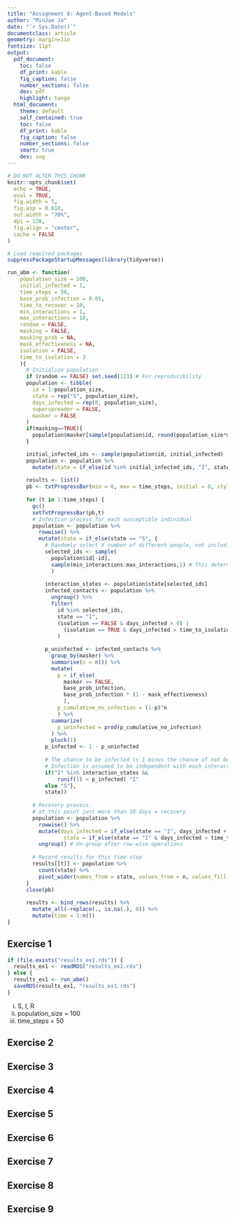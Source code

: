 ```yaml
---
title: "Assignment 8: Agent-Based Models"
author: "MinJae Jo"
date: "`r Sys.Date()`"
documentclass: article
geometry: margin=1in
fontsize: 11pt
output:
  pdf_document:
    toc: false
    df_print: kable
    fig_caption: false
    number_sections: false
    dev: pdf
    highlight: tango
  html_document:
    theme: default
    self_contained: true
    toc: false
    df_print: kable
    fig_caption: false
    number_sections: false
    smart: true
    dev: svg
---
```


```r
# DO NOT ALTER THIS CHUNK
knitr::opts_chunk$set(
  echo = TRUE,
  eval = TRUE,
  fig.width = 5,
  fig.asp = 0.618,
  out.width = "70%",
  dpi = 120,
  fig.align = "center",
  cache = FALSE
)

# Load required packages
suppressPackageStartupMessages(library(tidyverse))

run_abm <- function(
    population_size = 100,
    initial_infected = 1,
    time_steps = 50,
    base_prob_infection = 0.05,
    time_to_recover = 10,
    min_interactions = 1,
    max_interactions = 10,
    random = FALSE,
    masking = FALSE,
    masking_prob = NA,
    mask_effectiveness = NA,
    isolation = FALSE,
    time_to_isolation = 3
    ){
      # Initialize population
      if (random == FALSE) set.seed(123) # For reproducibility
      population <- tibble(
        id = 1:population_size,
        state = rep("S", population_size),
        days_infected = rep(0, population_size),
        superspreader = FALSE,
        masker = FALSE
      )
      if(masking==TRUE){
        population$masker[sample(population$id, round(population_size*masking_prob))] = TRUE
      }

      initial_infected_ids <- sample(population$id, initial_infected)
      population <- population %>%
        mutate(state = if_else(id %in% initial_infected_ids, "I", state))
      
      results <- list()
      pb <- txtProgressBar(min = 0, max = time_steps, initial = 0, style=3)
      
      for (t in 1:time_steps) {
        gc()
        setTxtProgressBar(pb,t)
        # Infection process for each susceptible individual
        population <- population %>%
          rowwise() %>%
          mutate(state = if_else(state == "S", {
            # Randomly select X number of different people, not including self
            selected_ids <- sample(
              population$id[-id],
              sample(min_interactions:max_interactions,1) # This determines how many, can be changed to distribution
              )
            
            interaction_states <- population$state[selected_ids]
            infected_contacts <- population %>%
              ungroup() %>%
              filter(
                id %in% selected_ids, 
                state == "I", 
                (isolation == FALSE & days_infected > 0) | 
                  (isolation == TRUE & days_infected > time_to_isolation)
                )
            
            p_uninfected <- infected_contacts %>% 
              group_by(masker) %>% 
              summarise(n = n()) %>% 
              mutate(
                p = if_else(
                  masker == FALSE,
                  base_prob_infection,
                  base_prob_infection * (1 - mask_effectiveness)
                  ),
                p_cumulative_no_infection = (1-p)^n
                ) %>%
              summarize(
                p_uninfected = prod(p_cumulative_no_infection)
              ) %>%
              pluck(1)
            p_infected <- 1 - p_uninfected
            
            # The chance to be infected is 1 minus the chance of not being infected.
            # Infection is assumed to be independent with each interaction.
            if("I" %in% interaction_states &&
                runif(1) < p_infected) "I" 
            else "S"},
            state))
        
        # Recovery process.
        # at this point just more than 10 days = recovery
        population <- population %>%
          rowwise() %>%
          mutate(days_infected = if_else(state == "I", days_infected + 1, days_infected),
                  state = if_else(state == "I" & days_infected > time_to_recover, "R", state)) %>%
          ungroup() # Un-group after row-wise operations
        
        # Record results for this time step
        results[[t]] <- population %>% 
          count(state) %>% 
          pivot_wider(names_from = state, values_from = n, values_fill = list(n = 0))
      }
      close(pb)
        
      results <- bind_rows(results) %>%
        mutate_all(~replace(., is.na(.), 0)) %>%
        mutate(time = 1:n())
}
```


## Exercise 1
```r
if (file.exists("results_ex1.rds")) {
  results_ex1 <- readRDS("results_ex1.rds")
} else {
  results_ex1 <- run_abm()
  saveRDS(results_ex1, "results_ex1.rds")
}
```
i. S, I, R
ii. population_size = 100
iii. time_steps = 50

## Exercise 2




## Exercise 3




## Exercise 4




## Exercise 5




## Exercise 6




## Exercise 7




## Exercise 8




## Exercise 9
